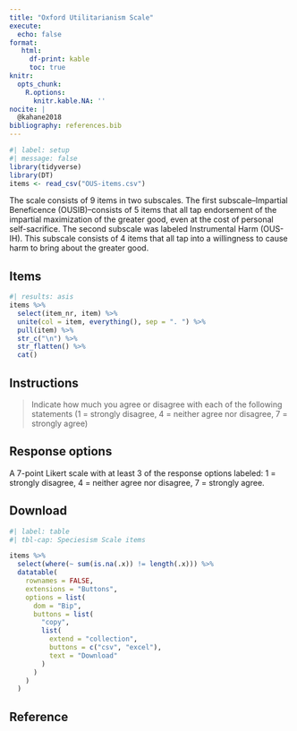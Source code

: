 ```yaml
---
title: "Oxford Utilitarianism Scale"
execute:
  echo: false
format: 
   html:
     df-print: kable
     toc: true
knitr:
  opts_chunk: 
    R.options:
      knitr.kable.NA: ''
nocite: |
  @kahane2018
bibliography: references.bib
---
```


```r
#| label: setup
#| message: false
library(tidyverse)
library(DT)
items <- read_csv("OUS-items.csv")
```

The scale consists of 9 items in two subscales. The first subscale--Impartial Beneficence (OUSIB)--consists of 5 items that all tap endorsement of the impartial maximization of the greater good, even at the cost of personal self-sacrifice. The second subscale was labeled Instrumental Harm (OUS-IH). This subscale consists of 4 items that all tap into a willingness to cause harm to bring about the greater good.

## Items

```r
#| results: asis
items %>%
  select(item_nr, item) %>%
  unite(col = item, everything(), sep = ". ") %>%
  pull(item) %>%
  str_c("\n") %>%
  str_flatten() %>%
  cat()
```

## Instructions

> Indicate how much you agree or disagree with each of the following statements (1 = strongly disagree, 4 = neither agree nor disagree, 7 = strongly agree)

## Response options

A 7-point Likert scale with at least 3 of the response options labeled: 1 = strongly disagree, 4 = neither agree nor disagree, 7 = strongly agree.

## Download

```r
#| label: table
#| tbl-cap: Speciesism Scale items

items %>%
  select(where(~ sum(is.na(.x)) != length(.x))) %>%
  datatable(
    rownames = FALSE,
    extensions = "Buttons",
    options = list(
      dom = "Bip",
      buttons = list(
        "copy",
        list(
          extend = "collection",
          buttons = c("csv", "excel"),
          text = "Download"
        )
      )
    )
  )
```

## Reference

::: {#refs}
:::